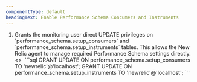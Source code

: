 ```yaml
---
componentType: default
headingText: Enable Performance Schema Concumers and Instruments
---
```



1. <Callout variant="tip">
   Grants the monitoring user direct UPDATE privileges on `performance_schema.setup_consumers` and `performance_schema.setup_instruments` tables. This allows the New Relic agent to manage required Performance Schema settings directly.
   </Callout>
   <>&nbsp;</>
   ```sql
    GRANT UPDATE ON performance_schema.setup_consumers TO 'newrelic'@'localhost';              
    GRANT UPDATE ON performance_schema.setup_instruments TO 'newrelic'@'localhost';
   ```